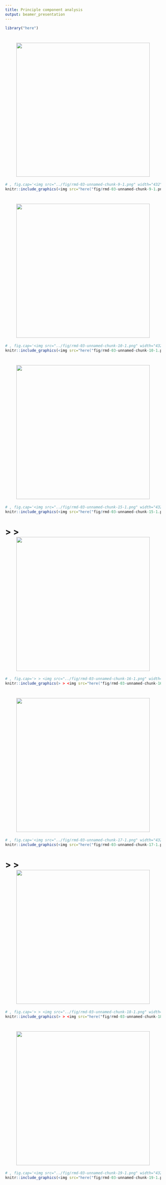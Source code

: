 ```yaml
---
title: Principle component analysis
output: beamer_presentation
---
```

```r
library("here")
```
# <img src="../fig/rmd-03-unnamed-chunk-9-1.png" width="432" style="display: block; margin: auto;" />
```r
# , fig.cap='<img src="../fig/rmd-03-unnamed-chunk-9-1.png" width="432" style="display: block; margin: auto;" />
knitr::include_graphics(<img src="here("fig/rmd-03-unnamed-chunk-9-1.png" width="432" style="display: block; margin: auto;" />"))
```

\newpage
# <img src="../fig/rmd-03-unnamed-chunk-10-1.png" width="432" style="display: block; margin: auto;" />
```r
# , fig.cap='<img src="../fig/rmd-03-unnamed-chunk-10-1.png" width="432" style="display: block; margin: auto;" />
knitr::include_graphics(<img src="here("fig/rmd-03-unnamed-chunk-10-1.png" width="432" style="display: block; margin: auto;" />"))
```

\newpage
# <img src="../fig/rmd-03-unnamed-chunk-15-1.png" width="432" style="display: block; margin: auto;" />
```r
# , fig.cap='<img src="../fig/rmd-03-unnamed-chunk-15-1.png" width="432" style="display: block; margin: auto;" />
knitr::include_graphics(<img src="here("fig/rmd-03-unnamed-chunk-15-1.png" width="432" style="display: block; margin: auto;" />"))
```

\newpage
# > > <img src="../fig/rmd-03-unnamed-chunk-16-1.png" width="432" style="display: block; margin: auto;" />
```r
# , fig.cap='> > <img src="../fig/rmd-03-unnamed-chunk-16-1.png" width="432" style="display: block; margin: auto;" />
knitr::include_graphics(> > <img src="here("fig/rmd-03-unnamed-chunk-16-1.png" width="432" style="display: block; margin: auto;" />"))
```

\newpage
# <img src="../fig/rmd-03-unnamed-chunk-17-1.png" width="432" style="display: block; margin: auto;" />
```r
# , fig.cap='<img src="../fig/rmd-03-unnamed-chunk-17-1.png" width="432" style="display: block; margin: auto;" />
knitr::include_graphics(<img src="here("fig/rmd-03-unnamed-chunk-17-1.png" width="432" style="display: block; margin: auto;" />"))
```

\newpage
# > > <img src="../fig/rmd-03-unnamed-chunk-18-1.png" width="432" style="display: block; margin: auto;" />
```r
# , fig.cap='> > <img src="../fig/rmd-03-unnamed-chunk-18-1.png" width="432" style="display: block; margin: auto;" />
knitr::include_graphics(> > <img src="here("fig/rmd-03-unnamed-chunk-18-1.png" width="432" style="display: block; margin: auto;" />"))
```

\newpage
# <img src="../fig/rmd-03-unnamed-chunk-19-1.png" width="432" style="display: block; margin: auto;" />
```r
# , fig.cap='<img src="../fig/rmd-03-unnamed-chunk-19-1.png" width="432" style="display: block; margin: auto;" />
knitr::include_graphics(<img src="here("fig/rmd-03-unnamed-chunk-19-1.png" width="432" style="display: block; margin: auto;" />"))
```

\newpage
